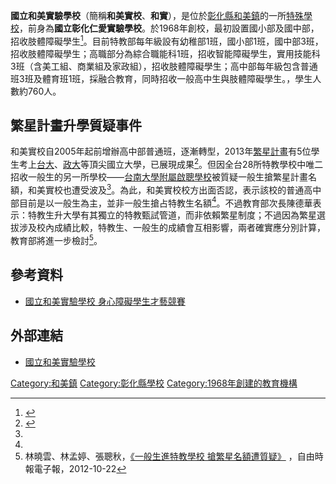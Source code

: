 {{Coord|24.1046921|120.4910771|display=title|region:TW-CHA_type:edu}}
{{Distinguish|彰化縣立和美高級中學|屏東縣私立美和高級中學}}
{{Infobox School
| name = 國立和美實驗學校
| other_name = National Hemei Experimental School
| image = [[File:Administration_Building_in_NHES,_Hemei,_Changhua.jpg|200px]]
| motto = 
| established = 1968年 省立彰化仁愛實驗學校
| type = 特殊學校
| affiliation =
| district = {{ROC-TW}}
| grades = 13個年級<small><br>特教部（幼稚部1級、國小部6級、<br>國中部3級、高職部3級）<br>高中部3級</small>
| president =
| principal = 吳星宏
| faculty =
| staff =
| students = 760人
| conference = 
| colors =
| mascot =
| free_label = 校地面積
| free_text = 平方公尺
| free_label2 = 招收性別
| free_text2 = 男女合校
| magazine =
| location = [[彰化縣|彰化縣]][[和美鎮|和美鎮]]鹿和路六段115號
| website = [http://www.nhes.edu.tw/ 官方校網]
}}

'''國立和美實驗學校'''（簡稱'''和美實校'''、'''和實'''），是位於[[彰化縣|彰化縣]][[和美鎮|和美鎮]]的一所[[特殊學校|特殊學校]]，前身為'''國立彰化仁愛實驗學校'''。於1968年創校，最初設置國小部及國中部，招收肢體障礙學生<ref>{{Cite web |url= http://www.ntcu.edu.tw/spc/aspc/6_ebook/pdf/SE&AT008/23-32.pdf |title= 從融合教育談和美實驗學校的發展 |author= 柯玉真、蘇昱蓁、童新玉、莊素貞 |date=  |work=  |publisher= 國立臺中教育大學 |accessdate= 2021-01-19 |archive-date= 2016-03-05 |archive-url= https://web.archive.org/web/20160305035013/http://www.ntcu.edu.tw/spc/aspc/6_ebook/pdf/SE%26AT008/23-32.pdf |dead-url= no }}</ref>。目前特教部每年級設有幼稚部1班，國小部1班，國中部3班，招收肢體障礙學生；高職部分為綜合職能科1班，招收智能障礙學生，實用技能科3班（含美工組、商業組及家政組），招收肢體障礙學生；高中部每年級包含普通班3班及體育班1班，採融合教育，同時招收一般高中生與肢體障礙學生。{{as of|2013|9}}，學生人數約760人。

==繁星計畫升學質疑事件==
和美實校自2005年起前增辦高中部普通班，逐漸轉型，2013年[[繁星計畫|繁星計畫]]有5位學生考上[[台大|台大]]、[[政大|政大]]等頂尖國立大學，已展現成果<ref>{{Cite web|url= http://tw.news.yahoo.com/%E5%BD%B0%E5%8C%96%E5%92%8C%E7%BE%8E%E5%AF%A6%E9%A9%97%E5%AD%B8%E6%A0%A1%E8%BD%89%E5%9E%8B%E6%88%90%E5%8A%9F-%E7%B9%81%E6%98%9F%E9%A6%96%E5%BA%A6%E5%8F%B0%E5%A4%A7%E7%94%9F-082005585.html|title= 彰化和美實驗學校轉型成功 繁星首度台大生|author= 李河錫|date= 2013年3月11日|work= |publisher= YAHOO!奇摩新聞轉載自中廣新聞網|accessdate= 2013年12月22日|archive-date= 2019年6月17日|archive-url= https://web.archive.org/web/20190617042552/https://tw.news.yahoo.com/%E5%BD%B0%E5%8C%96%E5%92%8C%E7%BE%8E%E5%AF%A6%E9%A9%97%E5%AD%B8%E6%A0%A1%E8%BD%89%E5%9E%8B%E6%88%90%E5%8A%9F-%E7%B9%81%E6%98%9F%E9%A6%96%E5%BA%A6%E5%8F%B0%E5%A4%A7%E7%94%9F-082005585.html|dead-url= no}}</ref>。但因全台28所特教學校中唯二招收一般生的另一所學校——[[台南大學附屬啟聰學校|台南大學附屬啟聰學校]]被質疑一般生搶繁星計畫名額，和美實校也遭受波及<ref name=libertytimes />。為此，和美實校校方出面否認，表示該校的普通高中部目前是以一般生為主，並非一般生搶占特教生名額<ref name=libertytimes />。不過教育部次長陳德華表示：特教生升大學有其獨立的特教甄試管道，而非依賴繁星制度；不過因為繁星選拔涉及校內成績比較，特教生、一般生的成績會互相影響，兩者確實應分別計算，教育部將進一步檢討<ref name=libertytimes>林曉雲、林孟婷、張聰秋，[http://www.libertytimes.com.tw/2012/new/oct/22/today-life14.htm 《一般生進特教學校 搶繁星名額遭質疑》] {{Wayback|url=http://www.libertytimes.com.tw/2012/new/oct/22/today-life14.htm |date=20121124114506 }}，自由時報電子報，2012-10-22</ref>。

== 參考資料 ==
<references />
*[http://www.epochtimes.com/b5/5/11/16/n1122002.htm 國立和美實驗學校 身心障礙學生才藝競賽]{{Wayback|url=http://www.epochtimes.com/b5/5/11/16/n1122002.htm |date=20190604013311 }}

== 外部連結 ==
{{commons category|National Hemei Experiment School}}
*[http://www.nhes.edu.tw/ 國立和美實驗學校]{{Wayback|url=http://www.nhes.edu.tw/ |date=20091001062554 }}

{{中華民國特教學校}}
{{彰化縣高級中等學校}}
{{彰化縣國民中小學}}

[[Category:和美鎮|Category:和美鎮]]
[[Category:彰化縣學校|Category:彰化縣學校]]
[[Category:1968年創建的教育機構|Category:1968年創建的教育機構]]